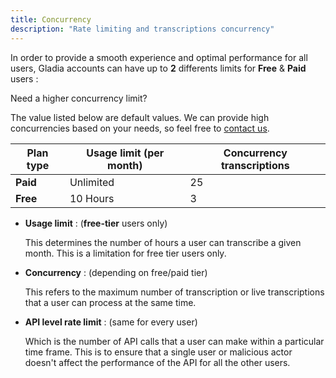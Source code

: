 ```yaml
---
title: Concurrency
description: "Rate limiting and transcriptions concurrency"
---
```


In order to provide a smooth experience and optimal performance for all users, Gladia accounts can have up to **2** differents limits
 for **Free** & **Paid** users :

<Note>
Need a higher concurrency limit?

The value listed below are default values. We can provide high concurrencies based on your needs, so feel free to 
[contact us](https://www.gladia.io/contact).
 </Note>

| Plan type     | Usage limit (per month)  | Concurrency transcriptions |
| ------------- | -------------------------| ---------------------------|
| **Paid**      | Unlimited                |             25             |
| **Free**      | 10 Hours                 |             3              |


- **Usage limit** : (**free-tier** users only)

  This determines the number of hours a user can transcribe a given month. This is a limitation for free tier users only.

- **Concurrency** : (depending on free/paid tier)

  This refers to the maximum number of transcription or live transcriptions that a user can process at the same time.

- **API level rate limit** : (same for every user)

  Which is the number of API calls that a user can make within a particular time frame.
  This is to ensure that a single user or malicious actor doesn't affect the performance of the API for all the other users.
